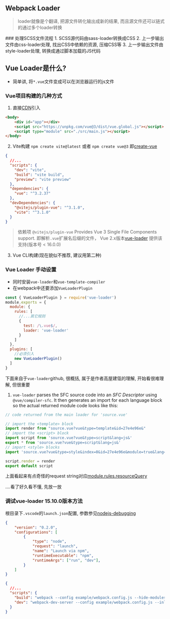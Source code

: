 ## Webpack Loader
> loader就像是个翻译, 把源文件转化输出成新的结果, 而且源文件还可以链式的通过多个loader转换
<Card>
  ### 处理SCSS文件流程
  1. SCSS源代码由sass-loader转换成CSS
  2. 上一步输出文件由css-loader处理, 找出CSS中依赖的资源, 压缩CSS等
  3. 上一步输出文件由style-loader处理, 转换成通过脚本加载的JS代码
</Card>

## Vue Loader是什么?
- 简单讲, 将`*.vue`文件变成可以在浏览器运行的js文件

### Vue项目构建的几种方式
1. 直接[CDN](https://en.wikipedia.org/wiki/Content_delivery_network)引入
```html
<body>
    <div id="app"></div>
    <script src="https://unpkg.com/vue@3/dist/vue.global.js"></script>
    <script type="module" src="./src/main.js"></script>
</body>
```

2. Vite构建 `npm create vite@latest` 或者 `npm create vue@3`  即[create-vue](https://github.com/vuejs/create-vue)
```json {12}
{
  //...
  "scripts": {
    "dev": "vite",
    "build": "vite build",
    "preview": "vite preview"
  },
  "dependencies": {
    "vue": "^3.2.37"
  },
  "devDependencies": {
    "@vitejs/plugin-vue": "^3.1.0",
    "vite": "^3.1.0"
  }
}
```
> 依赖项 `@vitejs/plugin-vue` Provides Vue 3 Single File Components support. 即解析`.vue`扩展名后缀的文件，
> Vue 2.x版本[vue-loader](https://vue-loader.vuejs.org/#what-is-vue-loader) 提供该支持(版本号 < 16.0.0)

3. Vue CLI构建(现在貌似不推荐, 建议用第二种)

### Vue Loader 手动设置
- 同时安装`vue-loader`和`vue-template-compiler`
- 在webpack中还要添加`VueLoaderPlugin`

```js
const { VueLoaderPlugin } = require('vue-loader')
module.exports = {
  module: {
    rules: [
      //...其它规则
      {
        test: /\.vue$/,
        loader: 'vue-loader'
      }
    ]
  },
  plugins: [
    //必须引入
    new VueLoaderPlugin()
  ]
}
```
下面来自于`vue-loader`github, 很概括, 属于是作者高屋建瓴的理解, 开始看很难理解, 但很重要
1. `vue-loader` parses the SFC source code into an *SFC Descriptor* using `@vue/compiler-sfc`.
It then generates an import for each language block so the actual returned module code looks like this:
```js
// code returned from the main loader for 'source.vue'

// import the <template> block
import render from "source.vue?vue&type=template&id=27e4e96e&"
// import the <script> block
import script from 'source.vue?vue&type=script&lang=js&'
export * from 'source.vue?vue&type=script&lang=js&'
// import <style> blocks
import 'source.vue?vue&type=style&index=0&id=27e4e96e&module=true&lang=css&'

script.render = render
export default script
```
上面看起来有点奇怪的request string对应[module.rules.resourceQuery](https://webpack.js.org/configuration/module/#ruleresourcequery)

....看了好久看不懂, 先放一放

### 调试vue-loader 15.10.0版本方法
根目录下`.vscode`的`launch.json`配置, 参数参见[nodejs-debugging](https://code.visualstudio.com/docs/nodejs/nodejs-debugging#_launch-configuration-support-for-npm-and-other-tools)
```json title="launch.json"
{
    "version": "0.2.0",
    "configurations": [
        {
            "type": "node",
            "request": "launch",
            "name": "Launch via npm",
            "runtimeExecutable": "npm",
            "runtimeArgs": ["run", "dev"],
        }
    ]
}
```

```json title="package.json"
{
  //...
  "scripts": {
    "build": "webpack --config example/webpack.config.js --hide-modules",
    "dev": "webpack-dev-server --config example/webpack.config.js --inline --hot",
  }
}
```
